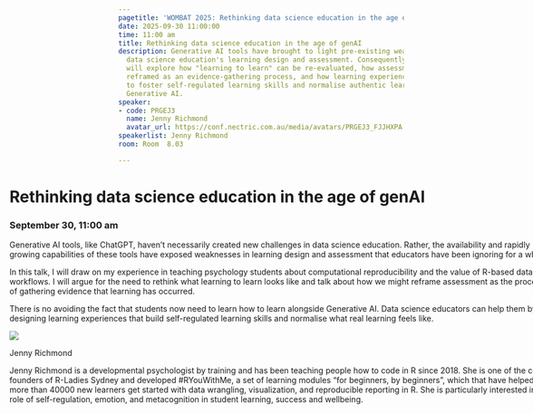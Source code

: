 ```yaml
---
pagetitle: 'WOMBAT 2025: Rethinking data science education in the age of genAI'
date: 2025-09-30 11:00:00
time: 11:00 am
title: Rethinking data science education in the age of genAI
description: Generative AI tools have brought to light pre-existing weaknesses in
  data science education's learning design and assessment. Consequently, the session
  will explore how "learning to learn" can be re-evaluated, how assessment can be
  reframed as an evidence-gathering process, and how learning experiences can be designed
  to foster self-regulated learning skills and normalise authentic learning alongside
  Generative AI.
speaker:
- code: PRGEJ3
  name: Jenny Richmond
  avatar_url: https://conf.nectric.com.au/media/avatars/PRGEJ3_FJJHXPA.png
speakerlist: Jenny Richmond
room: Room  8.03

---
```


:::::: {.grid style="width: 100vw;  transform: translateX(-20%);"}
::: {#sponsors_banner .g-col-12 .title}
# Rethinking data science education in the age of genAI

### September 30, 11:00 am
:::

::: {.g-col-12 .full_text_block style="min-width: 640px; max-width:1080px; margin: 0 auto"}

Generative AI tools, like ChatGPT, haven’t necessarily created new challenges in data science education. Rather, the availability and rapidly growing capabilities of these tools have exposed weaknesses in learning design and assessment that educators have been ignoring for a while. 

In this talk, I will draw on my experience in teaching psychology students about computational reproducibility and the value of R-based data workflows. I will argue for the need to rethink what learning to learn looks like and talk about how we might reframe assessment as the process of gathering evidence that learning has occurred. 

There is no avoiding the fact that students now need to learn how to learn alongside Generative AI. Data science educators can help them by designing learning experiences that build self-regulated learning skills and normalise what real learning feels like.


::: speaker

:::{.speaker-header}
![](https://conf.nectric.com.au/media/avatars/PRGEJ3_FJJHXPA.png) 
:::

:::{.speaker-name}
Jenny Richmond
:::

:::{.speaker-bio}
Jenny Richmond is a developmental psychologist by training and has been teaching people how to code in R since 2018. She is one of the co-founders of R-Ladies Sydney and developed #RYouWithMe, a set of learning modules “for beginners, by beginners”, which that have helped more than 40000 new learners get started with data wrangling, visualization, and reproducible reporting in R. She is particularly interested in the role of self-regulation, emotion, and metacognition in student learning, success and wellbeing.
:::

:::



:::

<div>

</div>
::::::

```{=html}
<style>
#title-block-header {
display: none !important;
}
</style>
```
